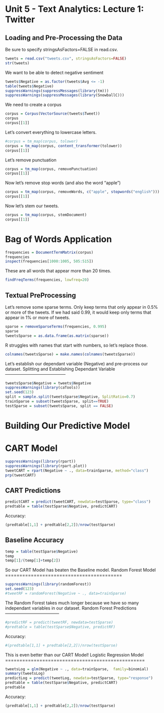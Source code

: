 Unit 5 - Text Analytics: Lecture 1: Twitter
========================================================
Loading and Pre-Processing the Data
---------------------------------------------------
Be sure to specify stringsAsFactors=FALSE in read.csv.
```r
tweets = read.csv("tweets.csv", stringsAsFactors=FALSE)
str(tweets)
```
We want to be able to detect negative sentiment
```r
tweets$Negative = as.factor(tweets$Avg <= -1)
table(tweets$Negative)
suppressWarnings(suppressMessages(library(tm)))
suppressWarnings(suppressMessages(library(SnowballC)))
```
We need to create a corpus
```r
corpus = Corpus(VectorSource(tweets$Tweet))
corpus
corpus[[1]]
```
Let's convert everything to lowercase letters.
```r
#corpus = tm_map(corpus, tolower)
corpus = tm_map(corpus, content_transformer(tolower))
corpus[[1]]
```
Let's remove punctuation
```r
corpus = tm_map(corpus, removePunctuation)
corpus[[1]]
```
Now let's remove stop words (and also the word "apple")
```r
corpus = tm_map(corpus, removeWords, c("apple", stopwords("english")))
corpus[[1]]
```
Now let's stem our tweets.
```r
corpus = tm_map(corpus, stemDocument)
corpus[[1]]
```
Bag of Words Application
=============================================
```r
frequencies = DocumentTermMatrix(corpus)
frequencies
inspect(frequencies[1000:1005, 505:515])
```
These are all words that appear more than 20 times.
```r
findFreqTerms(frequencies, lowfreq=20)
```
Textual PreProcessing
--------------------------------------
Let's remove some sparse terms. Only keep terms that only appear in 0.5% or more of the tweets. If we had said 0.99, it would keep only terms that appear in 1% or more of tweets.
```r
sparse = removeSparseTerms(frequencies, 0.995)
sparse
tweetsSparse = as.data.frame(as.matrix(sparse))
```
R struggles with names that start with numbers, so let's replace those.
```r
colnames(tweetsSparse) = make.names(colnames(tweetsSparse))
```
Let's establish our dependant variable (Negative) and pre-process our dataset.
Splitting and Establishing Dependant Variable
------------------------------------------
```r
tweetsSparse$Negative = tweets$Negative
suppressWarnings(library(caTools))
set.seed(123)
split = sample.split(tweetsSparse$Negative, SplitRatio=0.7)
trainSparse = subset(tweetsSparse, split==TRUE)
testSparse = subset(tweetsSparse, split == FALSE)
```
Building Our Predictive Model
============================================
CART Model
=====================================
```r
suppressWarnings(library(rpart))
suppressWarnings(library(rpart.plot))
tweetCART = rpart(Negative ~ ., data=trainSparse, method="class")
prp(tweetCART)
```
CART Predictions
------------------------------------
```r
predictCART = predict(tweetCART, newdata=testSparse, type="class")
predtable = table(testSparse$Negative, predictCART)
```
Accuracy:
```r
(predtable[1,1] + predtable[2,2])/nrow(testSparse)
```
Baseline Accuracy
----------------------------
```r
temp = table(testSparse$Negative)
temp
temp[1]/(temp[1]+temp[2])
```
So our CART Model has beaten the Baseline model.
Random Forest Model
=========================================
```r
suppressWarnings(library(randomForest))
set.seed(123)
#tweetRF = randomForest(Negative ~ ., data=trainSparse)
```
The Random Forest takes much longer because we have so many independant variables in our dataset.
Random Forest Predictions
--------------------------------------
```r
#predictRF = predict(tweetRF, newdata=testSparse)
#predtable = table(testSparse$Negative, predictRF)
```
Accuracy:
```r
#(predtable[1,1] + predtable[2,2])/nrow(testSparse)
```
This is even better than our CART Model!
Logistic Regression Model
=================================================
```r
tweetsLog = glm(Negative ~ ., data=trainSparse,  family=binomial)
summary(tweetsLog)
predictLog = predict(tweetLog, newdata=testSparse, type="response")
predtable = table(testSparse$Negative, predictCART)
predtable
```
Accuracy:
```r
(predtable[1,1] + predtable[2,2])/nrow(testSparse)
```